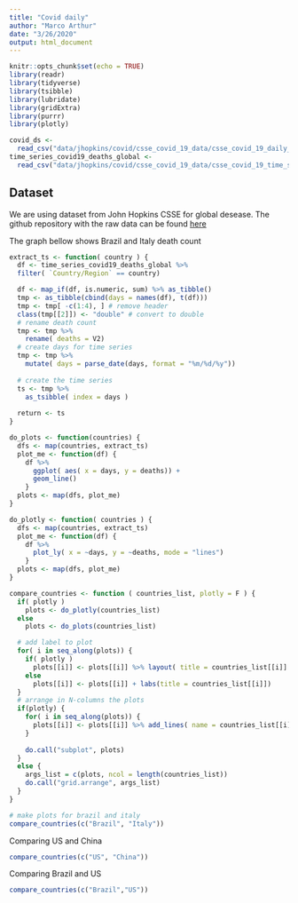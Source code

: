 ```yaml
---
title: "Covid daily"
author: "Marco Arthur"
date: "3/26/2020"
output: html_document
---
```


```r
knitr::opts_chunk$set(echo = TRUE)
library(readr)
library(tidyverse)
library(tsibble)
library(lubridate)
library(gridExtra)
library(purrr)
library(plotly)

covid_ds <-
  read_csv("data/jhopkins/covid/csse_covid_19_data/csse_covid_19_daily_reports/03-25-2020.csv")
time_series_covid19_deaths_global <-
  read_csv("data/jhopkins/covid/csse_covid_19_data/csse_covid_19_time_series/time_series_covid19_deaths_global.csv")

```

## Dataset

We are using dataset from John Hopkins CSSE for global desease. The github
repository with the raw data can be found
[here](https://github.com/CSSEGISandData/COVID-19)

The graph bellow shows Brazil and Italy death count
```r


extract_ts <- function( country ) {
  df <- time_series_covid19_deaths_global %>%
  filter( `Country/Region` == country)

  df <- map_if(df, is.numeric, sum) %>% as_tibble()
  tmp <- as_tibble(cbind(days = names(df), t(df)))
  tmp <- tmp[ -c(1:4), ] # remove header
  class(tmp[[2]]) <- "double" # convert to double
  # rename death count
  tmp <- tmp %>%
    rename( deaths = V2) 
  # create days for time series
  tmp <- tmp %>%
    mutate( days = parse_date(days, format = "%m/%d/%y"))
  
  # create the time series
  ts <- tmp %>%
    as_tsibble( index = days )
  
  return <- ts
}

do_plots <- function(countries) {
  dfs <- map(countries, extract_ts)
  plot_me <- function(df) {
    df %>% 
      ggplot( aes( x = days, y = deaths)) +
      geom_line()
    }
  plots <- map(dfs, plot_me)
}

do_plotly <- function( countries ) {
  dfs <- map(countries, extract_ts)
  plot_me <- function(df) {
    df %>% 
      plot_ly( x = ~days, y = ~deaths, mode = "lines")
    }
  plots <- map(dfs, plot_me)
}

compare_countries <- function ( countries_list, plotly = F ) {
  if( plotly )
    plots <- do_plotly(countries_list)
  else
    plots <- do_plots(countries_list)

  # add label to plot
  for( i in seq_along(plots)) {
    if( plotly )
      plots[[i]] <- plots[[i]] %>% layout( title = countries_list[[i]] )
    else
      plots[[i]] <- plots[[i]] + labs(title = countries_list[[i]])
  }
  # arrange in N-columns the plots
  if(plotly) {
    for( i in seq_along(plots)) {
      plots[[i]] <- plots[[i]] %>% add_lines( name = countries_list[[i]] )
    }
    
    do.call("subplot", plots)
  }
  else { 
    args_list = c(plots, ncol = length(countries_list))
    do.call("grid.arrange", args_list)  
  }
}

# make plots for brazil and italy
compare_countries(c("Brazil", "Italy"))
```


Comparing US and China
```r
compare_countries(c("US", "China"))
```

Comparing Brazil and US

```r
compare_countries(c("Brazil","US"))
```


